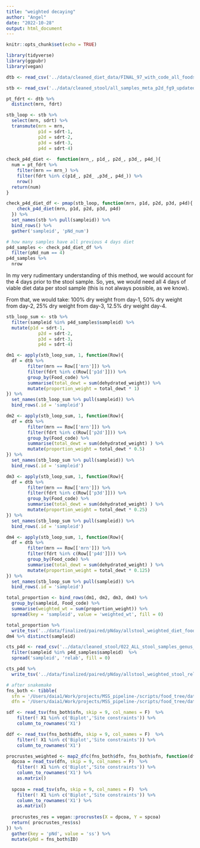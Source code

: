 ```yaml
---
title: "weighted decaying"
author: "Angel"
date: "2022-10-28"
output: html_document
---
```


```r
knitr::opts_chunk$set(echo = TRUE)
```
  
```r
library(tidyverse)
library(ggpubr)
library(vegan)
```

```r
dtb <- read_csv('../data/cleaned_diet_data/FINAL_97_with_code_all_foods_drt_with_EN_finalized.csv')

stb <- read_csv('../data/cleaned_stool/all_samples_meta_p2d_fg9_updated.csv')
```
```r
pt_fdrt <- dtb %>% 
  distinct(mrn, fdrt)

stb_loop <- stb %>%  
  select(mrn, sdrt) %>% 
  transmute(mrn = mrn,
            p1d = sdrt-1,
            p2d = sdrt-2, 
            p3d = sdrt-3,
            p4d = sdrt-4) 
 
check_p4d_diet <-  function(mrn_, p1d_, p2d_, p3d_, p4d_){
  num = pt_fdrt %>% 
    filter(mrn == mrn_) %>% 
    filter(fdrt %in% c(p1d_, p2d_ ,p3d_, p4d_)) %>% 
    nrow()
  return(num)
}

check_p4d_diet_df <- pmap(stb_loop, function(mrn, p1d, p2d, p3d, p4d){
    check_p4d_diet(mrn, p1d, p2d, p3d, p4d)
  }) %>% 
  set_names(stb %>% pull(sampleid)) %>% 
  bind_rows() %>% 
  gather('sampleid', 'pNd_num') 

# how many samples have all previous 4 days diet
p4d_samples <- check_p4d_diet_df %>% 
  filter(pNd_num == 4) 
p4d_samples %>% 
  nrow
```

In my very rudimentary understanding of this method, we would account for the 4 days prior to the stool sample. So, yes, we would need all 4 days of viable diet data per stool sample (this is not always possible, as we know).

From that, we would take: 100% dry weight from day-1, 50% dry weight from day-2, 25% dry weight from day-3, 12.5% dry weight day-4.

```r
stb_loop_sum <- stb %>%  
  filter(sampleid %in% p4d_samples$sampleid) %>% 
  mutate(p1d = sdrt-1,
            p2d = sdrt-2, 
            p3d = sdrt-3,
            p4d = sdrt-4)

dm1 <- apply(stb_loop_sum, 1, function(Row){
  df = dtb %>%   
        filter(mrn == Row[['mrn']]) %>% 
        filter(fdrt %in% c(Row[['p1d']])) %>% 
        group_by(Food_code) %>% 
        summarise(total_dewt = sum(dehydrated_weight)) %>% 
        mutate(proportion_weight = total_dewt * 1)
}) %>% 
  set_names(stb_loop_sum %>% pull(sampleid)) %>% 
  bind_rows(.id = 'sampleid') 

dm2 <- apply(stb_loop_sum, 1, function(Row){
  df = dtb %>%   
        filter(mrn == Row[['mrn']]) %>% 
        filter(fdrt %in% c(Row[['p2d']])) %>% 
        group_by(Food_code) %>% 
        summarise(total_dewt = sum(dehydrated_weight) ) %>% 
        mutate(proportion_weight = total_dewt * 0.5)
}) %>% 
  set_names(stb_loop_sum %>% pull(sampleid)) %>% 
  bind_rows(.id = 'sampleid') 

dm3 <- apply(stb_loop_sum, 1, function(Row){
  df = dtb %>%   
        filter(mrn == Row[['mrn']]) %>% 
        filter(fdrt %in% c(Row[['p3d']])) %>% 
        group_by(Food_code) %>% 
        summarise(total_dewt = sum(dehydrated_weight) ) %>% 
        mutate(proportion_weight = total_dewt * 0.25)
}) %>% 
  set_names(stb_loop_sum %>% pull(sampleid)) %>% 
  bind_rows(.id = 'sampleid') 

dm4 <- apply(stb_loop_sum, 1, function(Row){
  df = dtb %>%   
        filter(mrn == Row[['mrn']]) %>% 
        filter(fdrt %in% c(Row[['p4d']])) %>% 
        group_by(Food_code) %>% 
        summarise(total_dewt = sum(dehydrated_weight) ) %>% 
        mutate(proportion_weight = total_dewt * 0.125)
}) %>% 
  set_names(stb_loop_sum %>% pull(sampleid)) %>% 
  bind_rows(.id = 'sampleid') 

total_proportion <- bind_rows(dm1, dm2, dm3, dm4) %>% 
  group_by(sampleid, Food_code) %>% 
  summarise(weighted_wt = sum(proportion_weight)) %>% 
  spread(key = 'sampleid', value = 'weighted_wt', fill = 0)  

total_proportion %>% 
  write_tsv('../data/finalized/paired/pNday/allstool_weighted_diet_foodID_dehydrated_weight_per_pt.tsv')
dm4 %>% distinct(sampleid)
```

```r
cts_p4d <- read_csv('../data/cleaned_stool/022_ALL_stool_samples_genus_counts.csv') %>% 
  filter(sampleid %in% p4d_samples$sampleid)  %>% 
  spread('sampleid', 'relab', fill = 0)

cts_p4d %>% 
  write_tsv('../data/finalized/paired/pNday/allstool_weighted_stool_relab_species.tsv')

```

```r
# after snakemake 
fns_both <- tibble(
  sfn = '/Users/daia1/Work/projects/MSS_pipeline-/scripts/food_tree/data/finalized/paired/pNday/allstool_weighted_stool_relab_species_braycurtis_pcoa/ordination.txt',
  dfn = '/Users/daia1/Work/projects/MSS_pipeline-/scripts/food_tree/data/finalized/paired/pNday/allstool_weighted_diet_foodID_dehydrated_weight_per_pt_unweighted_unifrac_pcoa/ordination.txt')

sdf <- read_tsv(fns_both$sfn, skip = 9, col_names = F)  %>% 
    filter(! X1 %in% c('Biplot','Site constraints')) %>% 
    column_to_rownames('X1')

ddf <- read_tsv(fns_both$dfn, skip = 9, col_names = F)  %>% 
    filter(! X1 %in% c('Biplot','Site constraints')) %>% 
    column_to_rownames('X1')

procrustes_weighted <- map2_dfc(fns_both$dfn, fns_both$sfn, function(dfn, sfn){
  dpcoa = read_tsv(dfn, skip = 9, col_names = F)  %>% 
    filter(! X1 %in% c('Biplot','Site constraints')) %>% 
    column_to_rownames('X1') %>% 
    as.matrix()
  
  spcoa = read_tsv(sfn, skip = 9, col_names = F)  %>% 
    filter(! X1 %in% c('Biplot','Site constraints')) %>% 
    column_to_rownames('X1') %>% 
    as.matrix()
  
  procrustes_res = vegan::procrustes(X = dpcoa, Y = spcoa)
  return( procrustes_res$ss)
}) %>% 
  gather(key = 'pNd', value = 'ss') %>% 
  mutate(pNd = fns_both$ID)
```